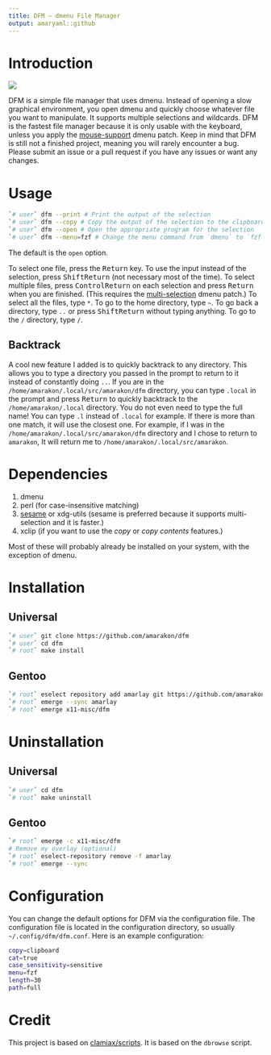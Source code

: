 ```yaml
---
title: DFM – dmenu File Manager
output: amaryaml::github
---
```


# Introduction

![](preview.gif)

DFM is a simple file manager that uses dmenu. Instead of opening a slow
graphical environment, you open dmenu and quickly choose whatever file you want
to manipulate. It supports multiple selections and wildcards. DFM is the fastest
file manager because it is only usable with the keyboard, unless you apply the
[mouse-support](https://tools.suckless.org/dmenu/patches/mouse-support/) dmenu
patch. Keep in mind that DFM is still not a finished project, meaning you will
rarely encounter a bug. Please submit an issue or a pull request if you have any
issues or want any changes.

# Usage

```sh
`# user` dfm --print # Print the output of the selection
`# user` dfm --copy # Copy the output of the selection to the clipboard
`# user` dfm --open # Open the appropriate program for the selection
`# user` dfm --menu=fzf # Change the menu command from `dmenu` to `fzf`
```

The default is the `open` option.

To select one file, press the <kbd>Return</kbd> key. To use the input instead of
the selection, press <kbd>Shift</kbd><kbd>Return</kbd> (not necessary most of
the time). To select multiple files, press <kbd>Control</kbd><kbd>Return</kbd>
on each selection and press <kbd>Return</kbd> when you are finished. (This
requires the
[multi-selection](https://tools.suckless.org/dmenu/patches/multi-selection/)
dmenu patch.) To select all the files, type `*`. To go to the home directory,
type `~`. To go back a directory, type `..` or press
<kbd>Shift</kbd><kbd>Return</kbd> without typing anything. To go to the `/`
directory, type `/`.

## Backtrack

A cool new feature I added is to quickly backtrack to any directory. This allows
you to type a directory you passed in the prompt to return to it instead of
constantly doing `..`. If you are in the
`/home/amarakon/.local/src/amarakon/dfm` directory, you can type `.local` in the
prompt and press <kbd>Return</kbd> to quickly backtrack to the
`/home/amarakon/.local` directory. You do not even need to type the full name!
You can type `.l` instead of `.local` for example. If there is more than one
match, it will use the closest one. For example, if I was in the
`/home/amarakon/.local/src/amarakon/dfm` directory and I chose to return to
`amarakon`, It will return me to `/home/amarakon/.local/src/amarakon`.

# Dependencies

#. dmenu
#. perl (for case-insensitive matching)
#. [sesame](https://github.com/green7ea/sesame) or xdg-utils (sesame is
   preferred because it supports multi-selection and it is faster.)
#. xclip (if you want to use the *copy* or *copy contents* features.)

Most of these will probably already be installed on your system, with the
exception of dmenu.

# Installation

## Universal

```sh
`# user` git clone https://github.com/amarakon/dfm
`# user` cd dfm
`# root` make install
```

## Gentoo

```sh
`# root` eselect repository add amarlay git https://github.com/amarakon/amarlay
`# root` emerge --sync amarlay
`# root` emerge x11-misc/dfm
```

# Uninstallation

## Universal

```sh
`# user` cd dfm
`# root` make uninstall
```

## Gentoo

```sh
`# root` emerge -c x11-misc/dfm
# Remove my overlay (optional)
`# root` eselect-repository remove -f amarlay
`# root` emerge --sync
```

# Configuration

You can change the default options for DFM via the configuration file. The
configuration file is located in the configuration directory, so usually
`~/.config/dfm/dfm.conf`. Here is an example configuration:

```sh
copy=clipboard
cat=true
case_sensitivity=sensitive
menu=fzf
length=30
path=full
```

# Credit

This project is based on [clamiax/scripts](https://github.com/clamiax/scripts).
It is based on the `dbrowse` script.

